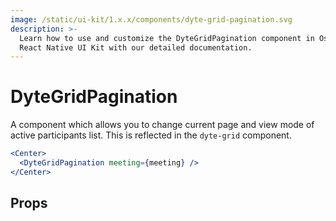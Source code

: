 ```yaml
---
image: /static/ui-kit/1.x.x/components/dyte-grid-pagination.svg
description: >-
  Learn how to use and customize the DyteGridPagination component in Ospi's
  React Native UI Kit with our detailed documentation.
---
```


# DyteGridPagination

A component which allows you to change current page and view mode of active
participants list. This is reflected in the `dyte-grid` component.

```jsx
<Center>
  <DyteGridPagination meeting={meeting} />
</Center>
```

## Props

<PropsTable of="dyte-grid-pagination" />

<head>
  <title>React Native UI Kit DyteGridPagination</title>
</head>
